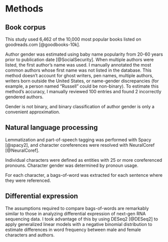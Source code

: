 # Methods

## Book corpus

This study used 6,462 of the 10,000 most popular books listed on goodreads.com [@goodbooks-10k].

Author gender was estimated using baby name popularity from 20-60 years prior to publication date [@SocialSecurity]. When multiple authors were listed, the first author's name was used. I manually annotated the most common authors whose first name was not listed in the database. This method doesn't account for ghost writers, pen names, multiple authors, writers born outside the United States, or name-gender discrepancies (for example, a person named "Russell" could be non-binary). To estimate this method's accuracy, I manually reviewed 100 entries and found 2 incorrectly gendered authors.

Gender is not binary, and binary classification of author gender is only a convenient approximation.

## Natural language processing

Lemmatization and part-of-speech tagging was performed with Spacy [@spacy2], and character coreferences were resolved with NeuralCoref [@NeuralCoref].

Individual characters were defined as entities with 25 or more coreferenced pronouns. Character gender was determined by pronoun usage.

For each character, a bags-of-word was extracted for each sentence where they were referenced.

## Differential expression

The assumptions required to compare bags-of-words are remarkably similar to those in analyzing differential expression of next-gen RNA sequencing data. I took advantage of this by using DESeq2 [@DESeq2] to apply generalized linear models with a negative binomial distribution to estimate differences in word frequency between male and female characters and authors.
